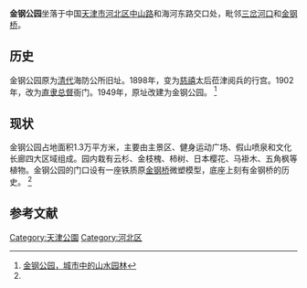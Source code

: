 '''金钢公园'''坐落于中国[[天津市|天津市]][[河北区|河北区]][[中山路|中山路]]和海河东路交口处，毗邻[[三岔河口|三岔河口]]和[[金钢桥|金钢桥]]。

== 历史 ==
金钢公园原为[[清代|清代]]海防公所旧址。1898年，变为[[慈禧|慈禧]]太后莅津阅兵的行宫。1902年，改为[[直隶总督|直隶总督]]衙门。1949年，原址改建为金钢公园。
<ref name="#1">[http://www.jwb.com.cn/jwb/html/2009-08/13/content_360973.htm 金钢公园，城市中的山水园林]{{dead link|date=2018年4月 |bot=InternetArchiveBot |fix-attempted=yes }}</ref>

== 现状 ==
金钢公园占地面积1.3万平方米，主要由主景区、健身运动广场、假山喷泉和文化长廊四大区域组成。园内栽有云杉、金枝槐、柿树、日本樱花、马褂木、五角枫等植物。金钢公园的门口设有一座铁质原[[金钢桥|金钢桥]]微塑模型，底座上刻有金钢桥的历史。
<ref name="#1"/>

==参考文献==
<div class="references-small">
<references />
</div>

{{天津公园}}
[[Category:天津公園|Category:天津公園]]
[[Category:河北区|Category:河北区]]